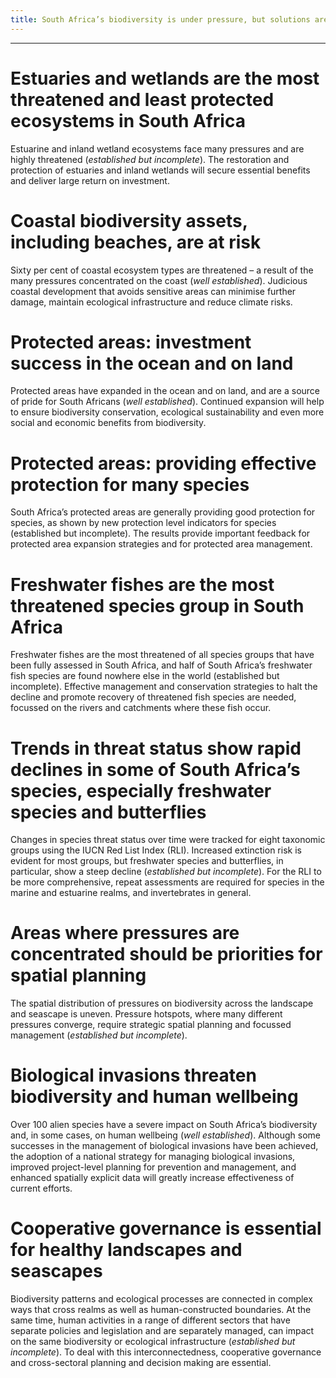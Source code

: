 ```yaml
---
title: South Africa’s biodiversity is under pressure, but solutions are at hand
---
```


------------------------------------------------------------------------

# Estuaries and wetlands are the most threatened and least protected ecosystems in South Africa

Estuarine and inland wetland ecosystems face many pressures and are highly threatened (*established but incomplete*). The restoration and protection of estuaries and inland wetlands will secure essential benefits and deliver large return on investment.

# Coastal biodiversity assets, including beaches, are at risk

Sixty per cent of coastal ecosystem types are threatened -- a result of the many pressures concentrated on the coast (*well established*). Judicious coastal development that avoids sensitive areas can minimise further damage, maintain ecological infrastructure and reduce climate risks.

# Protected areas: investment success in the ocean and on land

Protected areas have expanded in the ocean and on land, and are a source of pride for South Africans (*well established*). Continued expansion will help to ensure biodiversity conservation, ecological sustainability and even more social and economic benefits from biodiversity.

# Protected areas: providing effective protection for many species

South Africa's protected areas are generally providing good protection for species, as shown by new protection level indicators for species (established but incomplete). The results provide important feedback for protected area expansion strategies and for protected area management.

# Freshwater fishes are the most threatened species group in South Africa

Freshwater fishes are the most threatened of all species groups that have been fully assessed in South Africa, and half of South Africa's freshwater fish species are found nowhere else in the world (established but incomplete). Effective management and conservation strategies to halt the decline and promote recovery of threatened fish species are needed, focussed on the rivers and catchments where these fish occur.

# Trends in threat status show rapid declines in some of South Africa's species, especially freshwater species and butterflies

Changes in species threat status over time were tracked for eight taxonomic groups using the IUCN Red List Index (RLI). Increased extinction risk is evident for most groups, but freshwater species and butterflies, in particular, show a steep decline (*established but incomplete*). For the RLI to be more comprehensive, repeat assessments are required for species in the marine and estuarine realms, and invertebrates in general.

# Areas where pressures are concentrated should be priorities for spatial planning

The spatial distribution of pressures on biodiversity across the landscape and seascape is uneven. Pressure hotspots, where many different pressures converge, require strategic spatial planning and focussed management (*established but incomplete*).

# Biological invasions threaten biodiversity and human wellbeing

Over 100 alien species have a severe impact on South Africa's biodiversity and, in some cases, on human wellbeing (*well established*). Although some successes in the management of biological invasions have been achieved, the adoption of a national strategy for managing biological invasions, improved project-level planning for prevention and management, and enhanced spatially explicit data will greatly increase effectiveness of current efforts.

# Cooperative governance is essential for healthy landscapes and seascapes

Biodiversity patterns and ecological processes are connected in complex ways that cross realms as well as human-constructed boundaries. At the same time, human activities in a range of different sectors that have separate policies and legislation and are separately managed, can impact on the same biodiversity or ecological infrastructure (*established but incomplete*). To deal with this interconnectedness, cooperative governance and cross-sectoral planning and decision making are essential.
